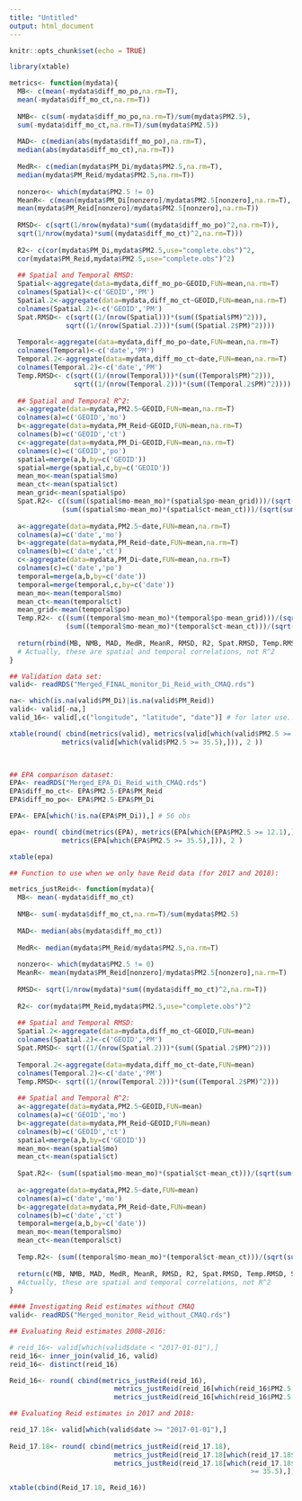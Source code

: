 ```yaml
---
title: "Untitled"
output: html_document
---
```


```r
knitr::opts_chunk$set(echo = TRUE)
```

```r
library(xtable)

metrics<- function(mydata){
  MB<- c(mean(-mydata$diff_mo_po,na.rm=T),
  mean(-mydata$diff_mo_ct,na.rm=T))
  
  NMB<- c(sum(-mydata$diff_mo_po,na.rm=T)/sum(mydata$PM2.5),
  sum(-mydata$diff_mo_ct,na.rm=T)/sum(mydata$PM2.5))
  
  MAD<- c(median(abs(mydata$diff_mo_po),na.rm=T),
  median(abs(mydata$diff_mo_ct),na.rm=T))
  
  MedR<- c(median(mydata$PM_Di/mydata$PM2.5,na.rm=T),
  median(mydata$PM_Reid/mydata$PM2.5,na.rm=T))
  
  nonzero<- which(mydata$PM2.5 != 0)
  MeanR<- c(mean(mydata$PM_Di[nonzero]/mydata$PM2.5[nonzero],na.rm=T),
  mean(mydata$PM_Reid[nonzero]/mydata$PM2.5[nonzero],na.rm=T))
  
  RMSD<- c(sqrt(1/nrow(mydata)*sum((mydata$diff_mo_po)^2,na.rm=T)),
  sqrt(1/nrow(mydata)*sum((mydata$diff_mo_ct)^2,na.rm=T)))
  
  R2<- c(cor(mydata$PM_Di,mydata$PM2.5,use="complete.obs")^2,
  cor(mydata$PM_Reid,mydata$PM2.5,use="complete.obs")^2)
  
  ## Spatial and Temporal RMSD:
  Spatial<-aggregate(data=mydata,diff_mo_po~GEOID,FUN=mean,na.rm=T)
  colnames(Spatial)<-c('GEOID','PM')
  Spatial.2<-aggregate(data=mydata,diff_mo_ct~GEOID,FUN=mean,na.rm=T)
  colnames(Spatial.2)<-c('GEOID','PM')
  Spat.RMSD<- c(sqrt((1/(nrow(Spatial)))*(sum((Spatial$PM)^2))),
              sqrt((1/(nrow(Spatial.2)))*(sum((Spatial.2$PM)^2)))) 
   
  Temporal<-aggregate(data=mydata,diff_mo_po~date,FUN=mean,na.rm=T)
  colnames(Temporal)<-c('date','PM')
  Temporal.2<-aggregate(data=mydata,diff_mo_ct~date,FUN=mean,na.rm=T)
  colnames(Temporal.2)<-c('date','PM')
  Temp.RMSD<- c(sqrt((1/(nrow(Temporal)))*(sum((Temporal$PM)^2))),
                sqrt((1/(nrow(Temporal.2)))*(sum((Temporal.2$PM)^2))))
  
  ## Spatial and Temporal R^2:
  a<-aggregate(data=mydata,PM2.5~GEOID,FUN=mean,na.rm=T)
  colnames(a)=c('GEOID','mo')
  b<-aggregate(data=mydata,PM_Reid~GEOID,FUN=mean,na.rm=T)
  colnames(b)=c('GEOID','ct')
  c<-aggregate(data=mydata,PM_Di~GEOID,FUN=mean,na.rm=T)
  colnames(c)=c('GEOID','po')
  spatial=merge(a,b,by=c('GEOID'))
  spatial=merge(spatial,c,by=c('GEOID'))
  mean_mo<-mean(spatial$mo)
  mean_ct<-mean(spatial$ct)
  mean_grid<-mean(spatial$po)
  Spat.R2<- c((sum((spatial$mo-mean_mo)*(spatial$po-mean_grid)))/(sqrt(sum((spatial$mo-mean_mo)^2)*(sum((spatial$po-mean_grid)^2)))),
             (sum((spatial$mo-mean_mo)*(spatial$ct-mean_ct)))/(sqrt(sum((spatial$mo-mean_mo)^2)*(sum((spatial$ct-mean_ct)^2)))))
  
  a<-aggregate(data=mydata,PM2.5~date,FUN=mean,na.rm=T)
  colnames(a)=c('date','mo')
  b<-aggregate(data=mydata,PM_Reid~date,FUN=mean,na.rm=T)
  colnames(b)=c('date','ct')
  c<-aggregate(data=mydata,PM_Di~date,FUN=mean,na.rm=T)
  colnames(c)=c('date','po')
  temporal=merge(a,b,by=c('date'))
  temporal=merge(temporal,c,by=c('date'))
  mean_mo<-mean(temporal$mo)
  mean_ct<-mean(temporal$ct)
  mean_grid<-mean(temporal$po)
  Temp.R2<- c((sum((temporal$mo-mean_mo)*(temporal$po-mean_grid)))/(sqrt(sum((temporal$mo-mean_mo)^2)*(sum((temporal$po-mean_grid)^2)))),
              (sum((temporal$mo-mean_mo)*(temporal$ct-mean_ct)))/(sqrt(sum((temporal$mo-mean_mo)^2)*(sum((temporal$ct-mean_ct)^2)))))
  
  return(rbind(MB, NMB, MAD, MedR, MeanR, RMSD, R2, Spat.RMSD, Temp.RMSD, Spat.R2, Temp.R2))
  # Actually, these are spatial and temporal correlations, not R^2
}

```


```r
## Validation data set:
valid<- readRDS("Merged_FINAL_monitor_Di_Reid_with_CMAQ.rds")

na<- which(is.na(valid$PM_Di)|is.na(valid$PM_Reid))
valid<- valid[-na,]
valid_16<- valid[,c("longitude", "latitude", "date")] # for later use...

xtable(round( cbind(metrics(valid), metrics(valid[which(valid$PM2.5 >= 12.1),]),
             metrics(valid[which(valid$PM2.5 >= 35.5),])), 2 ))

             
```

```r

## EPA comparison dataset:
EPA<- readRDS("Merged_EPA_Di_Reid_with_CMAQ.rds")
EPA$diff_mo_ct<- EPA$PM2.5-EPA$PM_Reid
EPA$diff_mo_po<- EPA$PM2.5-EPA$PM_Di

EPA<- EPA[which(!is.na(EPA$PM_Di)),] # 56 obs

epa<- round( cbind(metrics(EPA), metrics(EPA[which(EPA$PM2.5 >= 12.1),]),
             metrics(EPA[which(EPA$PM2.5 >= 35.5),])), 2 )

xtable(epa)

```
```r
## Function to use when we only have Reid data (for 2017 and 2018):

metrics_justReid<- function(mydata){
  MB<- mean(-mydata$diff_mo_ct)
  
  NMB<- sum(-mydata$diff_mo_ct,na.rm=T)/sum(mydata$PM2.5)
  
  MAD<- median(abs(mydata$diff_mo_ct))
  
  MedR<- median(mydata$PM_Reid/mydata$PM2.5,na.rm=T)
  
  nonzero<- which(mydata$PM2.5 != 0)
  MeanR<- mean(mydata$PM_Reid[nonzero]/mydata$PM2.5[nonzero],na.rm=T)
  
  RMSD<- sqrt(1/nrow(mydata)*sum((mydata$diff_mo_ct)^2,na.rm=T))
  
  R2<- cor(mydata$PM_Reid,mydata$PM2.5,use="complete.obs")^2
  
  ## Spatial and Temporal RMSD:
  Spatial.2<-aggregate(data=mydata,diff_mo_ct~GEOID,FUN=mean)
  colnames(Spatial.2)<-c('GEOID','PM')
  Spat.RMSD<- sqrt((1/(nrow(Spatial.2)))*(sum((Spatial.2$PM)^2)))
  
  Temporal.2<-aggregate(data=mydata,diff_mo_ct~date,FUN=mean)
  colnames(Temporal.2)<-c('date','PM')
  Temp.RMSD<- sqrt((1/(nrow(Temporal.2)))*(sum((Temporal.2$PM)^2)))
  
  ## Spatial and Temporal R^2:
  a<-aggregate(data=mydata,PM2.5~GEOID,FUN=mean)
  colnames(a)=c('GEOID','mo')
  b<-aggregate(data=mydata,PM_Reid~GEOID,FUN=mean)
  colnames(b)=c('GEOID','ct')
  spatial=merge(a,b,by=c('GEOID'))
  mean_mo<-mean(spatial$mo)
  mean_ct<-mean(spatial$ct)
  
  Spat.R2<- (sum((spatial$mo-mean_mo)*(spatial$ct-mean_ct)))/(sqrt(sum((spatial$mo-mean_mo)^2)*(sum((spatial$ct-mean_ct)^2))))
  
  a<-aggregate(data=mydata,PM2.5~date,FUN=mean)
  colnames(a)=c('date','mo')
  b<-aggregate(data=mydata,PM_Reid~date,FUN=mean)
  colnames(b)=c('date','ct')
  temporal=merge(a,b,by=c('date'))
  mean_mo<-mean(temporal$mo)
  mean_ct<-mean(temporal$ct)
  
  Temp.R2<- (sum((temporal$mo-mean_mo)*(temporal$ct-mean_ct)))/(sqrt(sum((temporal$mo-mean_mo)^2)*(sum((temporal$ct-mean_ct)^2))))
  
  return(c(MB, NMB, MAD, MedR, MeanR, RMSD, R2, Spat.RMSD, Temp.RMSD, Spat.R2, Temp.R2))
  #Actually, these are spatial and temporal correlations, not R^2
}


```


```r

#### Investigating Reid estimates without CMAQ
valid<- readRDS("Merged_monitor_Reid_without_CMAQ.rds")

## Evaluating Reid estimates 2008-2016:

# reid_16<- valid[which(valid$date < "2017-01-01"),]
reid_16<- inner_join(valid_16, valid)
reid_16<- distinct(reid_16) 

Reid_16<- round( cbind(metrics_justReid(reid_16), 
                          metrics_justReid(reid_16[which(reid_16$PM2.5 >= 12.1),]),
                          metrics_justReid(reid_16[which(reid_16$PM2.5 >= 35.5),])), 2 )

## Evaluating Reid estimates in 2017 and 2018:

reid_17.18<- valid[which(valid$date >= "2017-01-01"),]
  
Reid_17.18<- round( cbind(metrics_justReid(reid_17.18), 
                          metrics_justReid(reid_17.18[which(reid_17.18$PM2.5 >= 12.1),]),
                          metrics_justReid(reid_17.18[which(reid_17.18$PM2.5
                                                            >= 35.5),])), 2 )

xtable(cbind(Reid_17.18, Reid_16))

```




